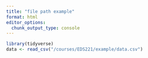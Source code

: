 ```yaml
---
title: "file path example"
format: html
editor_options: 
  chunk_output_type: console
---
```


```r
library(tidyverse)
data <- read_csv("/courses/EDS221/example/data.csv")

```
